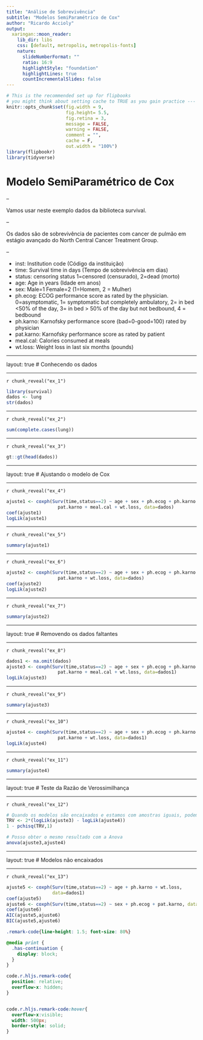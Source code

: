 ```yaml
---
title: "Análise de Sobrevivência"
subtitle: "Modelos SemiParamétrico de Cox"
author: "Ricardo Accioly"
output:
  xaringan::moon_reader:
    lib_dir: libs
    css: [default, metropolis, metropolis-fonts]
    nature:
      slideNumberFormat: ""
      ratio: 16:9
      highlightStyle: "foundation"
      highlightLines: true
      countIncrementalSlides: false
---
```



```r
# This is the recommended set up for flipbooks
# you might think about setting cache to TRUE as you gain practice --- building flipbooks from scratch can be time consuming
knitr::opts_chunk$set(fig.width = 9, 
                      fig.height= 5.5,  
                      fig.retina = 3, 
                      message = FALSE, 
                      warning = FALSE, 
                      comment = "", 
                      cache = F, 
                      out.width = "100%")
library(flipbookr)
library(tidyverse)
```


# Modelo SemiParamétrico de Cox

--


Vamos usar neste exemplo dados da biblioteca survival. 

--

Os dados são de sobrevivência de pacientes com cancer de pulmão em estágio avançado do North Central Cancer Treatment Group.

--

- inst:	Institution code (Código da instituição)
- time:	Survival time in days (Tempo de sobrevivência em dias)
- status:	censoring status 1=censored (censurado), 2=dead (morto)
- age:	Age in years (Idade em anos)
- sex:	Male=1 Female=2 (1=Homem, 2 = Mulher)
- ph.ecog:	ECOG performance score as rated by the physician. 0=asymptomatic, 1= symptomatic but completely ambulatory, 2= in bed <50% of the day, 3= in bed > 50% of the day but not bedbound, 4 = bedbound
- ph.karno:	Karnofsky performance score (bad=0-good=100) rated by physician
- pat.karno:	Karnofsky performance score as rated by patient
- meal.cal:	Calories consumed at meals
- wt.loss:	Weight loss in last six months (pounds)

---

layout: true
# Conhecendo os dados

---

`r chunk_reveal("ex_1")`

```r
library(survival)
dados <- lung
str(dados)
```

---

`r chunk_reveal("ex_2")`

```r
sum(complete.cases(lung))
```

---


`r chunk_reveal("ex_3")`

```r
gt::gt(head(dados))
```

---

layout: true
# Ajustando o modelo de Cox 

---

`r chunk_reveal("ex_4")`

```r
ajuste1 <- coxph(Surv(time,status==2) ~ age + sex + ph.ecog + ph.karno +
                   pat.karno + meal.cal + wt.loss, data=dados)
coef(ajuste1)
logLik(ajuste1)
```

---

`r chunk_reveal("ex_5")`

```r
summary(ajuste1)
```

---

`r chunk_reveal("ex_6")`

```r
ajuste2 <- coxph(Surv(time,status==2) ~ age + sex + ph.ecog + ph.karno +
                   pat.karno + wt.loss, data=dados)
coef(ajuste2)
logLik(ajuste2)
```

---

`r chunk_reveal("ex_7")`

```r
summary(ajuste2)
```

---

layout: true
# Removendo os dados faltantes 

---

`r chunk_reveal("ex_8")`

```r
dados1 <- na.omit(dados)
ajuste3 <- coxph(Surv(time,status==2) ~ age + sex + ph.ecog + ph.karno +
                   pat.karno + meal.cal + wt.loss, data=dados1)
logLik(ajuste3)
```

---


`r chunk_reveal("ex_9")`

```r
summary(ajuste3)
```

---

`r chunk_reveal("ex_10")`

```r
ajuste4 <- coxph(Surv(time,status==2) ~ age + sex + ph.ecog + ph.karno +
                   pat.karno + wt.loss, data=dados1)
logLik(ajuste4)
```

---

`r chunk_reveal("ex_11")`

```r
summary(ajuste4)
```

---

layout: true
# Teste da Razão de Verossimilhança 

---

`r chunk_reveal("ex_12")`

```r
# Quando os modelos são encaixados e estamos com amostras iguais, podemos usar o teste da razão de verossimilhança
TRV <- 2*(logLik(ajuste3) - logLik(ajuste4))
1 - pchisq(TRV,1)

# Posso obter o mesmo resultado com a Anova
anova(ajuste3,ajuste4)
```

---

layout: true
# Modelos não encaixados

---

`r chunk_reveal("ex_13")`

```r
ajuste5 <- coxph(Surv(time,status==2) ~ age + ph.karno + wt.loss,
                 data=dados1)
coef(ajuste5)
ajuste6 <- coxph(Surv(time,status==2) ~ sex + ph.ecog + pat.karno, data=dados1)
coef(ajuste6)
AIC(ajuste5,ajuste6)
BIC(ajuste5,ajuste6)
```


<!-- adjust font size in this css code chunk, currently 80 -->

```css
.remark-code{line-height: 1.5; font-size: 80%}

@media print {
  .has-continuation {
    display: block;
  }
}

code.r.hljs.remark-code{
  position: relative;
  overflow-x: hidden;
}


code.r.hljs.remark-code:hover{
  overflow-x:visible;
  width: 500px;
  border-style: solid;
}
```



